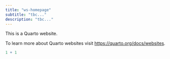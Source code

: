```yaml
---
title: "ws-homepage"
subtitle: "tbc..."
description: "tbc..."
---
```


This is a Quarto website.

To learn more about Quarto websites visit <https://quarto.org/docs/websites>.

```r
1 + 1
```
